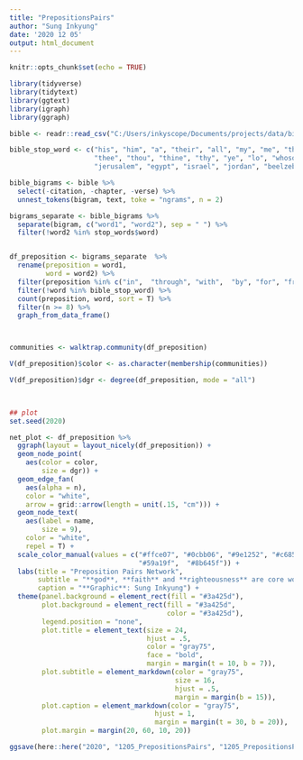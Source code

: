 ```yaml
---
title: "PrepositionsPairs"
author: "Sung Inkyung"
date: '2020 12 05'
output: html_document
---
```


```r
knitr::opts_chunk$set(echo = TRUE)
```

```r
library(tidyverse)
library(tidytext)
library(ggtext)
library(igraph)
library(ggraph)
```


```r
bible <- readr::read_csv("C:/Users/inkyscope/Documents/projects/data/bible_kjv_new.csv") 

```


```r
bible_stop_word <- c("his", "him", "a", "their", "all", "my", "me", "them", "that", "all", "her", "your", "her",  "this", "and", "it", "us", "it", "mine", "those", "my", "an", "any", "our", "to", "whom", "and", "of", "these", "what", "which", "whose", "one", "himself", "themselves", "at", "you", "unto", "no", "by", "you", "for", "among", "thence", "before", "off", "i", "he", "ever", "we", "there", "if", "in", "thus", "us",
                     "thee", "thou", "thine", "thy", "ye", "lo", "whosoever", "therewith",
                     "jerusalem", "egypt", "israel", "jordan", "beelzebub", "macedonia", "moses", "henceforth")

bible_bigrams <- bible %>% 
  select(-citation, -chapter, -verse) %>% 
  unnest_tokens(bigram, text, toke = "ngrams", n = 2) 

bigrams_separate <- bible_bigrams %>% 
  separate(bigram, c("word1", "word2"), sep = " ") %>% 
  filter(!word2 %in% stop_words$word)


df_preposition <- bigrams_separate  %>% 
  rename(preposition = word1,
         word = word2) %>% 
  filter(preposition %in% c("in",  "through", "with",  "by", "for", "from")) %>% 
  filter(!word %in% bible_stop_word) %>% 
  count(preposition, word, sort = T) %>% 
  filter(n >= 8) %>% 
  graph_from_data_frame()



communities <- walktrap.community(df_preposition)

V(df_preposition)$color <- as.character(membership(communities))

V(df_preposition)$dgr <- degree(df_preposition, mode = "all")

 

```

```r
## plot
set.seed(2020)

net_plot <- df_preposition %>% 
  ggraph(layout = layout_nicely(df_preposition)) +
  geom_node_point(
    aes(color = color,
        size = dgr)) +
  geom_edge_fan(
    aes(alpha = n),
    color = "white",
    arrow = grid::arrow(length = unit(.15, "cm"))) +
  geom_node_text(
    aes(label = name,
        size = 9),
    color = "white",
    repel = T) +
  scale_color_manual(values = c("#ffce07", "#0cbb06", "#9e1252", "#c685d6", 
                                "#59a19f",  "#8b645f")) +
  labs(title = "Preposition Pairs Network",
       subtitle = "**god**, **faith** and **righteousness** are core words linked to selected prepositions most repeatedly",
       caption = "**Graphic**: Sung Inkyung") +
  theme(panel.background = element_rect(fill = "#3a425d"),
        plot.background = element_rect(fill = "#3a425d",
                                       color = "#3a425d"),
        legend.position = "none",
        plot.title = element_text(size = 24,
                                  hjust = .5,
                                  color = "gray75",
                                  face = "bold",
                                  margin = margin(t = 10, b = 7)),
        plot.subtitle = element_markdown(color = "gray75",
                                         size = 16,
                                         hjust = .5,
                                         margin = margin(b = 15)),
        plot.caption = element_markdown(color = "gray75",
                                    hjust = 1,
                                    margin = margin(t = 30, b = 20)),
        plot.margin = margin(20, 60, 10, 20))

ggsave(here::here("2020", "1205_PrepositionsPairs", "1205_PrepositionsPairsNetwork.png"), width = 28, height = 18, units = "cm")
```

